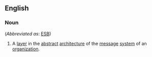 ==English==

===Noun===
{{wikipedia}}
{{en-noun}} (''Abbreviated as'': [[ESB]])

# {{lb|en|computing}} A [[layer]] in the [[abstract]] [[architecture]] of the [[message]] [[system]] of an [[organization]].